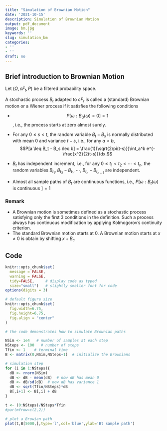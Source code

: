 ```yaml
---
title: "Simulation of Brownian Motion"
date: '2021-10-15'
description: Simulation of Brownian Motion
output: pdf_document
image: bm.jpg
keywords: ''
slug: simulation_bm
categories:
- ''
- ''
draft: no
---
```


## Brief introduction to Brownian Motion

Let ($\Omega,cF_t,P$) be a filtered probability space. 

A stochastic process $B_{t}$ adapted to $cF_t$ is called a (standard) Brownian motion or a Wiener process if it
satisfies the following conditions

* $$P[\omega: B_0(\omega) = 0] = 1$$, i.e., the process starts at zero almost surely.


* For any $0 \leq s < t$, the random variable $B_t - B_s$ is normally distributed with mean 0 and variance $t-s$, i.e., for any $a<b$,
$$P[a \leq B_t - B_s \leq b] = \frac{1}{\sqrt{2\pi(t-s)}}\int_a^b e^{-\frac{x^2}{2(t-s)}}dx.$$


* $B_t$ has independent increment, i.e., for any $0\leq t_1 < t_2 < \cdots < t_n$, the random variables
  $B_{t_1}, \; B_{t_2} - B_{t_1},\; \cdots, \; B_{t_n} - B_{t_{n-1}}$
are independent.


* Almost all sample paths of $B_t$ are continuous functions, i.e.,
  $P[\omega:B_t(\omega) \mbox{ is continuous } ] = 1$
  

### Remark
* A Brownian motion is sometimes defined as a stochastic process satisfying only the first 3 conditions in the  definition. Such a process always has continuous modification by applying Kolmogorov's continuity criterion.
* The standard Brownian motion starts at 0. A Brownian motion starts at $x\neq 0$ is obtain by shifting $x + B_t$.


## Code
```r
knitr::opts_chunk$set(
  message = FALSE, 
  warning = FALSE, 
  tidy=FALSE,     # display code as typed
  size="small")   # slightly smaller font for code
options(digits = 3)

# default figure size
knitr::opts_chunk$set(
  fig.width=6.75, 
  fig.height=6.75,
  fig.align = "center"
)
```



```r
# the code demonstrates how to simulate Brownian paths 

NSim <- 1e4   # number of samples at each step
NSteps <- 100   # number of steps 
Tfin <- 1    # terminal time
B <- matrix(0,NSim,NSteps+1)  # initialize the Brownians

# simulation step
for (i in 1:NSteps){
  dB <- rnorm(NSim)
  dB <- dB - mean(dB)  # now dB has mean 0
  dB <- dB/sd(dB)  # now dB has variance 1
  dB <- sqrt(Tfin/NSteps)*dB
  B[,i+1] <- B[,i] + dB
}

t <- (0:NSteps)/NSteps*Tfin
#par(mfrow=c(2,2))

# plot a Browian path
plot(t,B[5000,],type='l',col='blue',ylab='Bt sample path')
```

